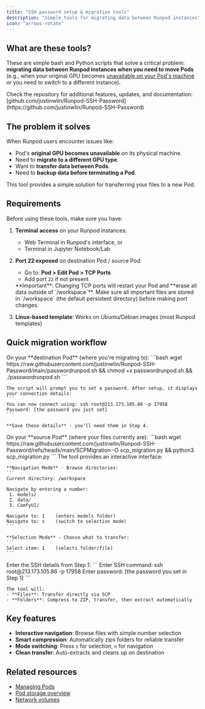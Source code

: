 ```yaml
---
title: "SSH password setup & migration tools"
description: "Simple tools for migrating data between Runpod instances"
icon: "arrows-rotate"
---
```


## What are these tools?

These are simple bash and Python scripts that solve a critical problem: **migrating data between Runpod instances when you need to move Pods** (e.g., when your original GPU becomes [unavailable on your Pod's machine](/pods/manage-pods#pod-migration) or you need to switch to a different instance).

<Note>
Check the repository for additional features, updates, and documentation: [github.com/justinwlin/Runpod-SSH-Password](https://github.com/justinwlin/Runpod-SSH-Password)
</Note>

## The problem it solves

When Runpod users encounter issues like:
- Pod's **original GPU becomes unavailable** on its physical machine.
- Need to **migrate to a different GPU type**.
- Want to **transfer data between Pods**.
- Need to **backup data before terminating a Pod**.

This tool provides a simple solution for transferring your files to a new Pod.

## Requirements

Before using these tools, make sure you have:

1. **Terminal access** on your Runpod instances:
   - Web Terminal in Runpod's interface, or
   - Terminal in Jupyter Notebook/Lab

2. **Port 22 exposed** on destination Pod / source Pod:
   - Go to: **Pod > Edit Pod > TCP Ports**
   - Add port `22` if not present
   
   <Warning>
   **Important**: Changing TCP ports will restart your Pod and **erase all data outside of `/workspace`**. Make sure all important files are stored in `/workspace` (the default persistent directory) before making port changes.
   </Warning>

3. **Linux-based template**: Works on Ubuntu/Debian images (most Runpod templates)

## Quick migration workflow

<Steps>
  <Step title="Set up destination Pod">
    On your **destination Pod** (where you're migrating to):
    ```bash
    wget https://raw.githubusercontent.com/justinwlin/Runpod-SSH-Password/main/passwordrunpod.sh && chmod +x passwordrunpod.sh && ./passwordrunpod.sh
    ```
    
    The script will prompt you to set a password. After setup, it displays your connection details:
    ```
    You can now connect using: ssh root@213.173.105.86 -p 17958
    Password: [the password you just set]
    ```
    
    **Save these details** - you'll need them in Step 4.
  </Step>
  
  <Step title="Transfer source Pod">
    On your **source Pod** (where your files currently are):
    ```bash
    wget https://raw.githubusercontent.com/justinwlin/Runpod-SSH-Password/refs/heads/main/SCPMigration -O scp_migration.py && python3 scp_migration.py
    ```
  </Step>
  
  <Step title="Navigate and select files">
    The tool provides an interactive interface:
    
    **Navigation Mode** - Browse directories:
    ```
    Current directory: /workspace
    
    Navigate by entering a number:
     1. models/
     2. data/
     3. ComfyUI/
     
    Navigate to: 1    (enters models folder)
    Navigate to: s    (switch to selection mode)
    ```
    
    **Selection Mode** - Choose what to transfer:
    ```
    Select item: 1    (selects folder/file)
    ```
  </Step>
  
  <Step title="Enter connection and transfer">
    Enter the SSH details from Step 1:
    ```
    Enter SSH command: ssh root@213.173.105.86 -p 17958
    Enter password: [the password you set in Step 1]
    ```
    
    The tool will:
    - **Files**: Transfer directly via SCP
    - **Folders**: Compress to ZIP, transfer, then extract automatically
  </Step>
</Steps>

## Key features

- **Interactive navigation**: Browse files with simple number selection
- **Smart compression**: Automatically zips folders for reliable transfer
- **Mode switching**: Press `s` for selection, `n` for navigation
- **Clean transfer**: Auto-extracts and cleans up on destination

## Related resources

- [Managing Pods](/pods/manage-pods)
- [Pod storage overview](/pods/storage/types)
- [Network volumes](/pods/storage/create-network-volumes)